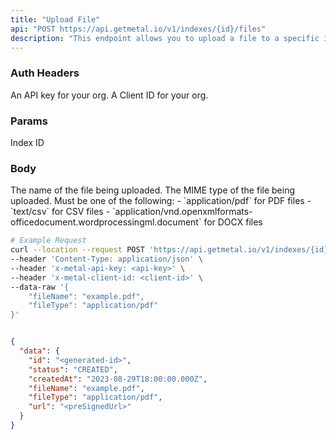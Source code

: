 ```yaml
---
title: "Upload File"
api: "POST https://api.getmetal.io/v1/indexes/{id}/files"
description: "This endpoint allows you to upload a file to a specific index. The uploaded file will be stored in S3."
---
```


### Auth Headers

<ParamField required header="x-metal-api-key" type="string">
  An API key for your org.
</ParamField>

<ParamField required header="x-metal-client-id" type="string">
  A Client ID for your org.
</ParamField>


### Params

<ParamField required path="id" type="string" pattern="^[0-9a-fA-F]{24}$">
  Index ID
</ParamField>

### Body

<ParamField required body="fileName" type="string">
  The name of the file being uploaded.
</ParamField>

<ParamField required body="fileType" type="string">
  The MIME type of the file being uploaded. Must be one of the following:
  - `application/pdf` for PDF files
  - `text/csv` for CSV files
  - `application/vnd.openxmlformats-officedocument.wordprocessingml.document` for DOCX files
  </ParamField>

<RequestExample>

```bash
# Example Request
curl --location --request POST 'https://api.getmetal.io/v1/indexes/{id}/files' \
--header 'Content-Type: application/json' \
--header 'x-metal-api-key: <api-key>' \
--header 'x-metal-client-id: <client-id>' \
--data-raw '{
    "fileName": "example.pdf",
    "fileType": "application/pdf"
}'
```
</RequestExample>

<ResponseExample>

```json

{
  "data": {
    "id": "<generated-id>",
    "status": "CREATED",
    "createdAt": "2023-08-29T18:00:00.000Z",
    "fileName": "example.pdf",
    "fileType": "application/pdf",
    "url": "<preSignedUrl>"
  }
}

```
</ResponseExample>
